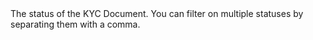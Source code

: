   
<ParamField query="Status" type="string" >     
The status of the KYC Document. You can filter on multiple statuses by separating them with a comma.  
</ParamField>